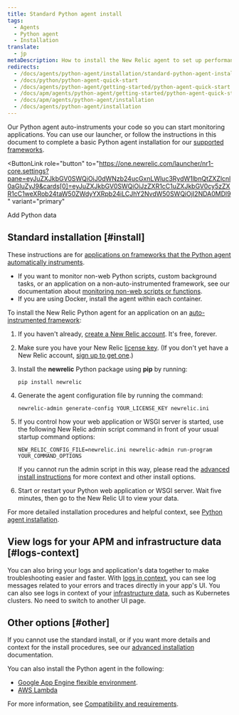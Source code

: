 ```yaml
---
title: Standard Python agent install
tags:
  - Agents
  - Python agent
  - Installation
translate:
  - jp
metaDescription: How to install the New Relic agent to set up performance monitoring for a Python application.
redirects:
  - /docs/agents/python-agent/installation/standard-python-agent-install
  - /docs/python/python-agent-quick-start
  - /docs/agents/python-agent/getting-started/python-agent-quick-start
  - /docs/apm/agents/python-agent/getting-started/python-agent-quick-start
  - /docs/apm/agents/python-agent/installation
  - /docs/agents/python-agent/installation
---
```


Our Python agent auto-instruments your code so you can start monitoring applications. You can use our launcher, or follow the instructions in this document to complete a basic Python agent installation for our [supported frameworks](/docs/agents/python-agent/getting-started/instrumented-python-packages).

<ButtonLink
  role="button"
  to="https://one.newrelic.com/launcher/nr1-core.settings?pane=eyJuZXJkbGV0SWQiOiJ0dWNzb24ucGxnLWluc3RydW1lbnQtZXZlcnl0aGluZyJ9&cards[0]=eyJuZXJkbGV0SWQiOiJzZXR1cC1uZXJkbGV0cy5zZXR1cC1weXRob24taW50ZWdyYXRpb24iLCJhY2NvdW50SWQiOjI2NDA0MDl9"
  variant="primary"
>
  Add Python data
</ButtonLink>

## Standard installation [#install]

These instructions are for [applications on frameworks that the Python agent automatically instruments](/docs/agents/python-agent/getting-started/instrumented-python-packages).

* If you want to monitor non-web Python scripts, custom background tasks, or an application on a non-auto-instrumented framework, see our documentation about [monitoring non-web scripts or functions](/docs/agents/python-agent/supported-features/python-background-tasks).
* If you are using Docker, install the agent within each container.

To install the New Relic Python agent for an application on an [auto-instrumented framework](/docs/agents/python-agent/getting-started/instrumented-python-packages):

1. If you haven't already, [create a New Relic account](https://newrelic.com/signup). It's free, forever.

2. Make sure you have your New Relic [license key](/docs/apis/intro-apis/new-relic-api-keys/#license-key). (If you don't yet have a New Relic account, [sign up to get one](https://newrelic.com/signup).)

3. Install the **newrelic** Python package using **pip** by running:

   ```
   pip install newrelic
   ```

4. Generate the agent configuration file by running the command:

   ```
   newrelic-admin generate-config YOUR_LICENSE_KEY newrelic.ini
   ```

5. If you control how your web application or WSGI server is started, use the following New Relic admin script command in front of your usual startup command options:

   ```
   NEW_RELIC_CONFIG_FILE=newrelic.ini newrelic-admin run-program YOUR_COMMAND_OPTIONS
   ```

   If you cannot run the admin script in this way, please read the [advanced install instructions](/docs/agents/python-agent/installation-configuration/python-agent-installation) for more context and other install options.

6. Start or restart your Python web application or WSGI server. Wait five minutes, then go to the New Relic UI to view your data.

For more detailed installation procedures and helpful context, see [Python agent installation](/docs/agents/python-agent/installation-configuration/python-agent-installation).

<InstallFeedback />

## View logs for your APM and infrastructure data [#logs-context]

You can also bring your logs and application's data together to make troubleshooting easier and faster. With [logs in context](/docs/logs/logs-context/configure-logs-context-python/), you can see log messages related to your errors and traces directly in your app's UI. You can also see logs in context of your [infrastructure data](/docs/logs/forward-logs/forward-your-logs-using-infrastructure-agent/), such as Kubernetes clusters. No need to switch to another UI page.

## Other options [#other]

If you cannot use the standard install, or if you want more details and context for the install procedures, see our [advanced installation](/docs/agents/python-agent/installation-configuration/python-agent-installation) documentation.

You can also install the Python agent in the following:

* [Google App Engine flexible environment](/docs/agents/python-agent/hosting-services/install-new-relic-python-agent-gae-flexible-environment).
* [AWS Lambda](/docs/serverless-function-monitoring/aws-lambda-monitoring/enable-lambda-monitoring/instrument-example/)

For more information, see [Compatibility and requirements](/docs/agents/python-agent/getting-started/compatibility-requirements-python-agent).
